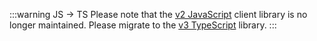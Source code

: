 :::warning JS → TS
Please note that the [v2 JavaScript](https://www.npmjs.com/package/weaviate-client) client library is no longer maintained. Please migrate to the [v3 TypeScript](/developers/weaviate/client-libraries/typescript) library.
:::
